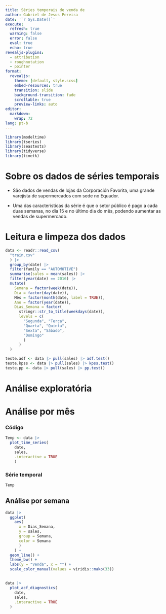 ```yaml
---
title: Séries temporais de venda de 
author: Gabriel de Jesus Pereira
date: '`r Sys.Date()`'
execute:
  refresh: true
  warning: false
  error: false
  eval: true
  echo: true
revealjs-plugins:
  - attribution 
  - roughnotation
  - pointer
format: 
  revealjs:
    theme: [default, style.scss]
    embed-resources: true
    transition: slide
    background-transition: fade
    scrollable: true
    preview-links: auto
editor:
  markdown:
    wrap: 72
lang: pt-b
---
```


```r
library(modeltime)
library(tseries)
library(seastests)
library(tidyverse)
library(timetk)
```

# Sobre os dados de séries temporais

- São dados de vendas de lojas da Corporación Favorita, uma grande varejista de supermercados com sede no Equador.

- Uma das características da série é que o setor público é pago a cada duas semanas, no dia 15 e no último dia do mês, podendo aumentar as vendas de supermercado.


# Leitura e limpeza dos dados

```r
data <- readr::read_csv(
  "train.csv"
  ) |> 
  group_by(date) |>
  filter(family == "AUTOMOTIVE")
  summarise(sales = mean(sales)) |>
  filter(year(date) == 2016) |>
  mutate(
    Semana = factor(week(date)),
    Dia = factor(day(date)),
    Mês = factor(month(date, label = TRUE)),
    Ano = factor(year(date)),
    Dias_Semana = factor(
      stringr::str_to_title(weekdays(date)),
      levels = c(
        "Segunda", "Terça",
        "Quarta", "Quinta",
        "Sexta", "Sábado",
        "Domingo"
        )
      )
  )

teste.adf <- data |> pull(sales) |> adf.test()
teste.kpss <- data |> pull(sales) |> kpss.test()
teste.pp <- data |> pull(sales) |> pp.test()
```

# Análise exploratória

# Análise por mês

::: {.panel-tabset}

### Código

```r
Temp <- data |> 
  plot_time_series(
    date, 
    sales,
    .interactive = TRUE
    )
```

### Série temporal

```r
Temp
```

:::

## Análise por semana

```r
data |> 
  ggplot(
    aes(
      x = Dias_Semana, 
      y = sales, 
      group = Semana,
      color = Semana
      )
    ) +
  geom_line() +
  theme_bw() +
  labs(y = "Venda", x = "") +
  scale_color_manual(values = viridis::mako(33))
```


##

```r
data |> 
  plot_acf_diagnostics(
    date,
    sales,
    .interactive = TRUE
  )
```

